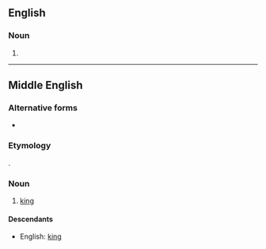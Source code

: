 ==English==

===Noun===
{{en-noun}}

# {{obsolete spelling of|king|lang=en}}

----

==Middle English==

===Alternative forms===
* {{l|enm|kyng}}

===Etymology===
{{etyl|ang|enm}} {{term|cyning|lang=ang}}.

===Noun===
{{enm-noun}}

# [[king]] {{gloss|male monarch}}

====Descendants====
* English: [[king]]